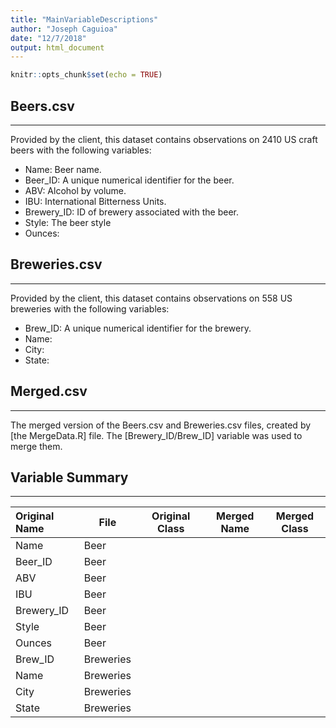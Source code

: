```yaml
---
title: "MainVariableDescriptions"
author: "Joseph Caguioa"
date: "12/7/2018"
output: html_document
---
```


```r
knitr::opts_chunk$set(echo = TRUE)
```

## Beers.csv
***

Provided by the client, this dataset contains observations on 2410 US craft beers with the following variables:

* Name: Beer name.
* Beer_ID: A unique numerical identifier for the beer.
* ABV: Alcohol by volume.
* IBU: International Bitterness Units.
* Brewery_ID: ID of brewery associated with the beer.
* Style: The beer style
* Ounces:

## Breweries.csv
***

Provided by the client, this dataset contains observations on 558 US breweries with the following variables:

* Brew_ID: A unique numerical identifier for the brewery.
* Name:
* City:
* State:

## Merged.csv
***

The merged version of the Beers.csv and Breweries.csv files, created by [the MergeData.R] file. The [Brewery_ID/Brew_ID] variable was used to merge them.


## Variable Summary
***

Original Name   | File      | Original Class   | Merged Name   | Merged Class
:-------------- | --------- | ---------------- | ------------- | --------------
Name            | Beer      |
Beer_ID         | Beer      |
ABV             | Beer      |
IBU             | Beer      |
Brewery_ID      | Beer      |
Style           | Beer      |
Ounces          | Beer      |
Brew_ID         | Breweries |
Name            | Breweries |
City            | Breweries |
State           | Breweries |
